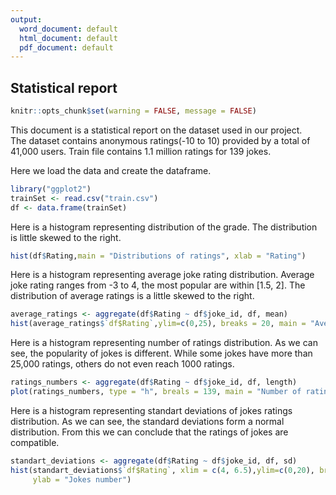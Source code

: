```yaml
---
output:
  word_document: default
  html_document: default
  pdf_document: default
---
```

## Statistical report
```r
knitr::opts_chunk$set(warning = FALSE, message = FALSE) 
```
This document is a statistical report on the dataset used in our project.\
The dataset contains anonymous ratings(-10 to 10) provided by a total of 41,000 
users. Train file contains 1.1 million ratings for 139 jokes.\

Here we load the data and create the dataframe.
```r
library("ggplot2")
trainSet <- read.csv("train.csv")
df <- data.frame(trainSet)
```
Here is a histogram representing distribution of the grade. The distribution is
little skewed to the right.
```r
hist(df$Rating,main = "Distributions of ratings", xlab = "Rating")
```
Here is a histogram representing average joke rating distribution. Average joke 
rating ranges from -3 to 4, the most  popular are within [1.5, 2]. The distribution 
of average ratings is a little skewed to the right.
```r
average_ratings <- aggregate(df$Rating ~ df$joke_id, df, mean)
hist(average_ratings$`df$Rating`,ylim=c(0,25), breaks = 20, main = "Average joke rating distribution", xlab = "Rating")
```
Here is a histogram representing number of ratings distribution. As we can see, 
the popularity of jokes is different. While some jokes have more than 25,000 ratings, 
others do not even reach 1000 ratings.
```r
ratings_numbers <- aggregate(df$Rating ~ df$joke_id, df, length)
plot(ratings_numbers, type = "h", breals = 139, main = "Number of ratings distribution", xlab = "Joke id", ylab = "Number of ratings")
```
Here is a histogram representing standart deviations of jokes ratings distribution.
As we can see, the standard deviations form a normal distribution. From this we can 
conclude that the ratings of jokes are compatible.
```r
standart_deviations <- aggregate(df$Rating ~ df$joke_id, df, sd)
hist(standart_deviations$`df$Rating`, xlim = c(4, 6.5),ylim=c(0,20), breaks = 20, main="Standart deviations distribution", xlab = "Standart deviation",
     ylab = "Jokes number")
```